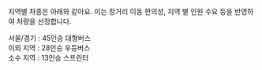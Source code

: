 
지역별 차종은 아래와 같아요. 이는 장거리 이동 편의성, 지역 별 인원 수요 등을 반영하여 차량을 선정합니다.

서울/경기 : 45인승 대형버스<br />
이외 지역 : 28인승 우등버스<br />
소수 지역 : 13인승 스프린터
